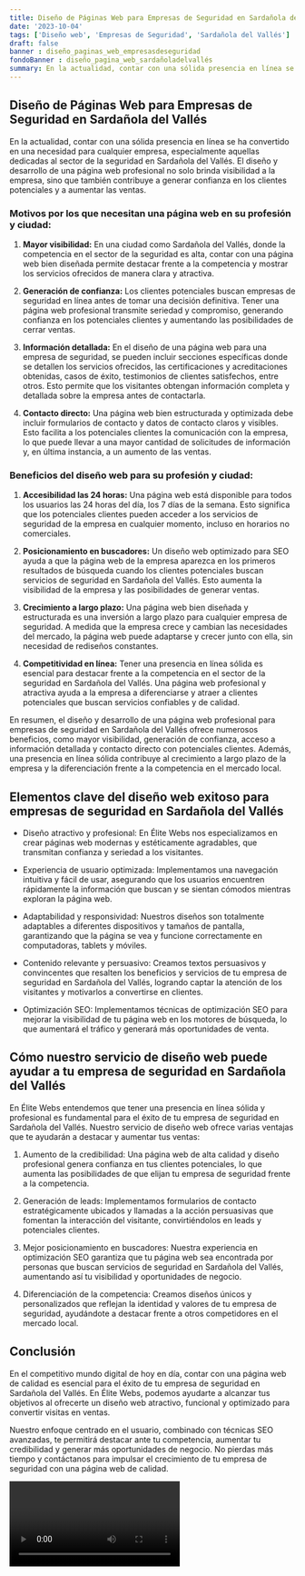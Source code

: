 ```yaml
---
title: Diseño de Páginas Web para Empresas de Seguridad en Sardañola del Vallés
date: '2023-10-04'
tags: ['Diseño web', 'Empresas de Seguridad', 'Sardañola del Vallés']
draft: false
banner : diseño_paginas_web_empresasdeseguridad
fondoBanner : diseño_pagina_web_sardañoladelvallés
summary: En la actualidad, contar con una sólida presencia en línea se ha convertido en una necesidad para cualquier empresa, especialmente aquellas dedicadas al sector de la seguridad en Sardañola del Vallés. El diseño y desarrollo de una página web profesional no solo brinda visibilidad a la empresa, sino que también contribuye a generar confianza en los clientes potenciales y a aumentar las ventas.
---
```


## Diseño de Páginas Web para Empresas de Seguridad en Sardañola del Vallés

En la actualidad, contar con una sólida presencia en línea se ha convertido en una necesidad para cualquier empresa, especialmente aquellas dedicadas al sector de la seguridad en Sardañola del Vallés. El diseño y desarrollo de una página web profesional no solo brinda visibilidad a la empresa, sino que también contribuye a generar confianza en los clientes potenciales y a aumentar las ventas.

### Motivos por los que necesitan una página web en su profesión y ciudad:

1. **Mayor visibilidad:** En una ciudad como Sardañola del Vallés, donde la competencia en el sector de la seguridad es alta, contar con una página web bien diseñada permite destacar frente a la competencia y mostrar los servicios ofrecidos de manera clara y atractiva.

2. **Generación de confianza:** Los clientes potenciales buscan empresas de seguridad en línea antes de tomar una decisión definitiva. Tener una página web profesional transmite seriedad y compromiso, generando confianza en los potenciales clientes y aumentando las posibilidades de cerrar ventas.

3. **Información detallada:** En el diseño de una página web para una empresa de seguridad, se pueden incluir secciones específicas donde se detallen los servicios ofrecidos, las certificaciones y acreditaciones obtenidas, casos de éxito, testimonios de clientes satisfechos, entre otros. Esto permite que los visitantes obtengan información completa y detallada sobre la empresa antes de contactarla.

4. **Contacto directo:** Una página web bien estructurada y optimizada debe incluir formularios de contacto y datos de contacto claros y visibles. Esto facilita a los potenciales clientes la comunicación con la empresa, lo que puede llevar a una mayor cantidad de solicitudes de información y, en última instancia, a un aumento de las ventas.

### Beneficios del diseño web para su profesión y ciudad:

1. **Accesibilidad las 24 horas:** Una página web está disponible para todos los usuarios las 24 horas del día, los 7 días de la semana. Esto significa que los potenciales clientes pueden acceder a los servicios de seguridad de la empresa en cualquier momento, incluso en horarios no comerciales.

2. **Posicionamiento en buscadores:** Un diseño web optimizado para SEO ayuda a que la página web de la empresa aparezca en los primeros resultados de búsqueda cuando los clientes potenciales buscan servicios de seguridad en Sardañola del Vallés. Esto aumenta la visibilidad de la empresa y las posibilidades de generar ventas.

3. **Crecimiento a largo plazo:** Una página web bien diseñada y estructurada es una inversión a largo plazo para cualquier empresa de seguridad. A medida que la empresa crece y cambian las necesidades del mercado, la página web puede adaptarse y crecer junto con ella, sin necesidad de rediseños constantes.

4. **Competitividad en línea:** Tener una presencia en línea sólida es esencial para destacar frente a la competencia en el sector de la seguridad en Sardañola del Vallés. Una página web profesional y atractiva ayuda a la empresa a diferenciarse y atraer a clientes potenciales que buscan servicios confiables y de calidad.

En resumen, el diseño y desarrollo de una página web profesional para empresas de seguridad en Sardañola del Vallés ofrece numerosos beneficios, como mayor visibilidad, generación de confianza, acceso a información detallada y contacto directo con potenciales clientes. Además, una presencia en línea sólida contribuye al crecimiento a largo plazo de la empresa y la diferenciación frente a la competencia en el mercado local.

<GifSeo />

<Cta />

## Elementos clave del diseño web exitoso para empresas de seguridad en Sardañola del Vallés

- Diseño atractivo y profesional: En Élite Webs nos especializamos en crear páginas web modernas y estéticamente agradables, que transmitan confianza y seriedad a los visitantes.

- Experiencia de usuario optimizada: Implementamos una navegación intuitiva y fácil de usar, asegurando que los usuarios encuentren rápidamente la información que buscan y se sientan cómodos mientras exploran la página web.

- Adaptabilidad y responsividad: Nuestros diseños son totalmente adaptables a diferentes dispositivos y tamaños de pantalla, garantizando que la página se vea y funcione correctamente en computadoras, tablets y móviles.

- Contenido relevante y persuasivo: Creamos textos persuasivos y convincentes que resalten los beneficios y servicios de tu empresa de seguridad en Sardañola del Vallés, logrando captar la atención de los visitantes y motivarlos a convertirse en clientes.

- Optimización SEO: Implementamos técnicas de optimización SEO para mejorar la visibilidad de tu página web en los motores de búsqueda, lo que aumentará el tráfico y generará más oportunidades de venta.

## Cómo nuestro servicio de diseño web puede ayudar a tu empresa de seguridad en Sardañola del Vallés

En Élite Webs entendemos que tener una presencia en línea sólida y profesional es fundamental para el éxito de tu empresa de seguridad en Sardañola del Vallés. Nuestro servicio de diseño web ofrece varias ventajas que te ayudarán a destacar y aumentar tus ventas:

1. Aumento de la credibilidad: Una página web de alta calidad y diseño profesional genera confianza en tus clientes potenciales, lo que aumenta las posibilidades de que elijan tu empresa de seguridad frente a la competencia.

2. Generación de leads: Implementamos formularios de contacto estratégicamente ubicados y llamadas a la acción persuasivas que fomentan la interacción del visitante, convirtiéndolos en leads y potenciales clientes.

3. Mejor posicionamiento en buscadores: Nuestra experiencia en optimización SEO garantiza que tu página web sea encontrada por personas que buscan servicios de seguridad en Sardañola del Vallés, aumentando así tu visibilidad y oportunidades de negocio.

4. Diferenciación de la competencia: Creamos diseños únicos y personalizados que reflejan la identidad y valores de tu empresa de seguridad, ayudándote a destacar frente a otros competidores en el mercado local.

## Conclusión

En el competitivo mundo digital de hoy en día, contar con una página web de calidad es esencial para el éxito de tu empresa de seguridad en Sardañola del Vallés. En Élite Webs, podemos ayudarte a alcanzar tus objetivos al ofrecerte un diseño web atractivo, funcional y optimizado para convertir visitas en ventas.

Nuestro enfoque centrado en el usuario, combinado con técnicas SEO avanzadas, te permitirá destacar ante tu competencia, aumentar tu credibilidad y generar más oportunidades de negocio. No pierdas más tiempo y contáctanos para impulsar el crecimiento de tu empresa de seguridad con una página web de calidad.

<Video />

<CtaBot job='Empresas de Seguridad' city='Sardañola del Vallés'/>

<Gmaps query='Sardañola del Vallés+españa+maps' />